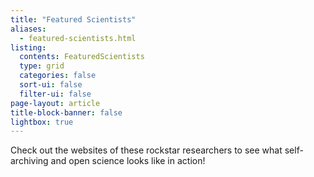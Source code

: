 ```yaml
---
title: "Featured Scientists"
aliases: 
  - featured-scientists.html
listing:
  contents: FeaturedScientists
  type: grid
  categories: false
  sort-ui: false
  filter-ui: false
page-layout: article
title-block-banner: false
lightbox: true
---
```


Check out the websites of these rockstar researchers to see what self-archiving and open science looks like in action!\
\

::: {collections="featured-scientists"}
:::
